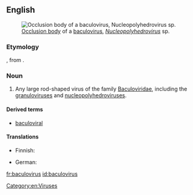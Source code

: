 {{wikipedia}}
==English==
[[Image:Baculovirus.jpg|thumb|[[occlusion body|Occlusion body]] of a [[baculovirus]], ''[[Nucleopolyhedrovirus]]'' sp.]]

===Etymology===

{{prefix|baculo|virus}}, from {{etyl|la}} {{term|lang=la|baculum||rod}}.

===Noun===
{{en-noun|es}}

# Any large rod-shaped virus of the family [[Baculoviridae]], including the [[granulovirus]]es and [[nucleopolyhedrovirus]]es.

====Derived terms====
* [[baculoviral]]

====Translations====
{{trans-top|virus of the Baculoviridae}}
* Finnish: {{t-|fi|bakulovirus}}
{{trans-mid}}
* German: {{t|de|Baculovirus|n}}
{{trans-bottom}}

[[Category:en:Viruses]]

[[fr:baculovirus]]
[[id:baculovirus]]